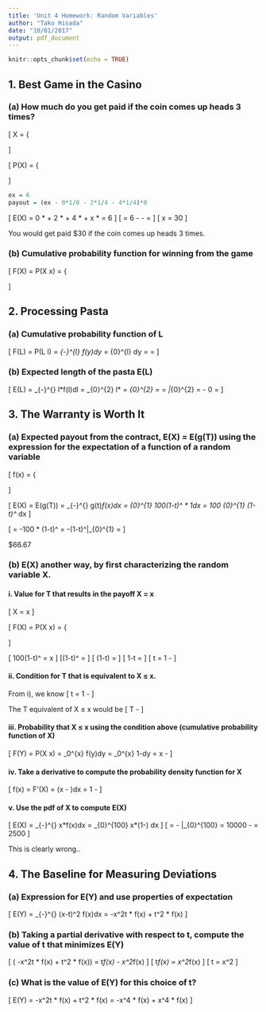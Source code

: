 ```yaml
---
title: 'Unit 4 Homework: Random Variables'
author: "Tako Hisada"
date: "10/01/2017"
output: pdf_document
---
```


```r
knitr::opts_chunk$set(echo = TRUE)
```

## 1. Best Game in the Casino

### (a) How much do you get paid if the coin comes up heads 3 times?

\[
X =
\Bigg\{
  \begin{tabular}{cc}
    \$0 & 0 heads \\
    \$2 & 1 head \\
    \$4 & 2 heads \\
    \$x & 3 heads \\
  \end{tabular}
\]

\[
P(X) =
\Bigg\{
  \begin{tabular}{cc}
    1/8 & 0 heads \\
    3/8 & 1 head \\
    3/8 & 2 heads \\
    1/8 & 3 heads \\
  \end{tabular}
\]

```r
ex = 6
payout = (ex - 0*1/8 - 2*1/4 - 4*1/4)*8
```

\[ E(X) = 0 * \frac{1}{8} + 2 * \frac{3}{8} + 4 * \frac{3}{8} + x * \frac{1}{8} = 6 \]
\[ \frac{x}{8} = 6 - \frac{3}{4} - \frac{3}{2} = \frac{15}{4} \]
\[ x = 30 \]

You would get paid $30 if the coin comes up heads 3 times.

### (b) Cumulative probability function for winning from the game

\[
  F(X) = P(X \leq x) =
  \Bigg\{
    \begin{tabular}{cc}
      1/8 & x = 0 \\
      4/8 & x = 1 \\
      7/8 & x = 2 \\
      1 & x = 3 \\
    \end{tabular} 
\]

## 2. Processing Pasta

### (a) Cumulative probability function of L

\[ F(L) = P(L \leq l) = \int_{-\infty}^{l} f(y)dy = \int_{0}^{l} \frac{y}{2}dy = \frac{y^2}{4} = \frac{l^2}{4} \]

### (b) Expected length of the pasta E(L)

\[
E(L) = \int_{-\infty}^{\infty} l*f(l)dl = \int_{0}^{2} l*\frac{l}{2} = \int_{0}^{2} \frac{l^2}{2} = \frac{l^3}{2*3} = \frac{l^3}{6} |_{0}^{2} = \frac{2^3}{6} - 0 = \frac{4}{3}
\]

## 3. The Warranty is Worth It

### (a) Expected payout from the contract, E(X) = E(g(T)) using the expression for the expectation of a function of a random variable

\[
f(x) = \Bigg\{
  \begin{tabular}{cc}
    1 0 $\leq$ x $\leq$ 1 \\
    0 Otherwise \\
  \end{tabular}
\]

\[
E(X) = E(g(T)) = \int_{-\infty}^{\infty} g(t)*f(x)dx = \int_{0}^{1} 100(1-t)^\frac{1}{2} * 1dx = 100 \int_{0}^{1} (1-t)^\frac{1}{2} * dx
\]

\[ = -100 * \frac{2}{3}(1-t)^\frac{3}{2} = -\frac{200}{3}(1-t)^\frac{3}{2}|_{0}^{1} = \frac{200}{3} \]

$66.67

### (b) E(X) another way, by first characterizing the random variable X.

#### i. Value for T that results in the payoff X = x 

\[ X = x \]

\[
F(X) = P(X \leq x) =
\Bigg\{
  \begin{tabular}{cc}
    0 & x<0 \\
    $\sqrt{100(1-t)}$ & 0 $\leq$ x $\leq$ 100 \\
  \end{tabular}
\]

\[ 100(1-t)^\frac{1}{2} = x \]
\[(1-t)^\frac{1}{2} = \frac{x}{100} \]
\[ \sqrt(1-t) = \frac{x}{100} \]
\[ 1-t = \frac{x^2}{10000}\]
\[ t = 1 - \frac{x^2}{10000} \]

#### ii. Condition for T that is equivalent to X $\leq$ x.

From i), we know
\[ t = 1 - \frac{x^2}{10000} \]

The T equivalent of X $\leq$ x would be
\[ T \geq 1 - \frac{x^2}{10000} \]

#### iii. Probability that X $\leq$ x using the condition above (cumulative probability function of X)

\[ F(Y) = P(X \leq x) = \int_0^{x} f(y)dy = \int_0^{x} 1-\frac{y^2}{10000}dy = x - \frac{x^3}{30000} \]

#### iv. Take a derivative to compute the probability density function for X

\[ f(x) = F'(X) = (x - \frac{x^3}{30000})dx = 1 - \frac{x^2}{10000} \]

#### v. Use the pdf of X to compute E(X)

\[ E(X) = \int_{-\infty}^{\infty} x*f(x)dx = \int_{0}^{100} x*(1-\frac{x^2}{10000}) dx \]
\[ = \frac{x^2}{2}-\frac{x^4}{40000} |_{0}^{100} = 10000 - \frac{1000000}{40000} = 2500 \]

This is clearly wrong..

## 4. The Baseline for Measuring Deviations

### (a) Expression for E(Y) and use properties of expectation 

\[ E(Y) = \int_{-\infty}^{\infty} (x-t)^2 f(x)dx = \frac{x^3*f(x)}{3} -x^2t * f(x) + t^2 * f(x) \]

### (b) Taking a partial derivative with respect to t, compute the value of t that minimizes E(Y)

\[ \frac{d}{dt}(\frac{x^3*f(x)}{3} -x^2t * f(x) + t^2 * f(x)) = t*f(x) - x^2*f(x) \]
\[ t*f(x) = x^2*f(x) \]
\[ t = x^2 \]

### (c) What is the value of E(Y) for this choice of t?

\[ E(Y) = \frac{x^3*f(x)}{3} -x^2t * f(x) + t^2 * f(x) = \frac{x^3*f(x)}{3} -x^4 * f(x) + x^4 * f(x) \]
